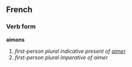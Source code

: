 ==French==
===Verb form===
'''aimons'''

# ''first-person plural indicative present of [[aimer]]''
# ''first-person plural imperative of aimer''